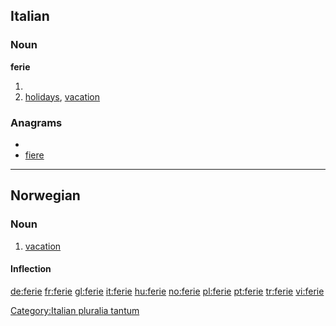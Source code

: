 ==Italian==

===Noun===
'''ferie''' {{f}}

# {{plural of|[[feria]]|lang=Italian}}
# [[holidays]], [[vacation]]

===Anagrams===
* {{alphagram|eefir}}
* [[fiere#Italian|fiere]]

[[Category:Italian pluralia tantum]]

----

==Norwegian==

===Noun===
{{infl|no|noun}}

# [[vacation]]

====Inflection====
{{no-noun-infl|nb-class=m1|nn-class=m1|stem=feri}}

[[de:ferie]]
[[fr:ferie]]
[[gl:ferie]]
[[it:ferie]]
[[hu:ferie]]
[[no:ferie]]
[[pl:ferie]]
[[pt:ferie]]
[[tr:ferie]]
[[vi:ferie]]